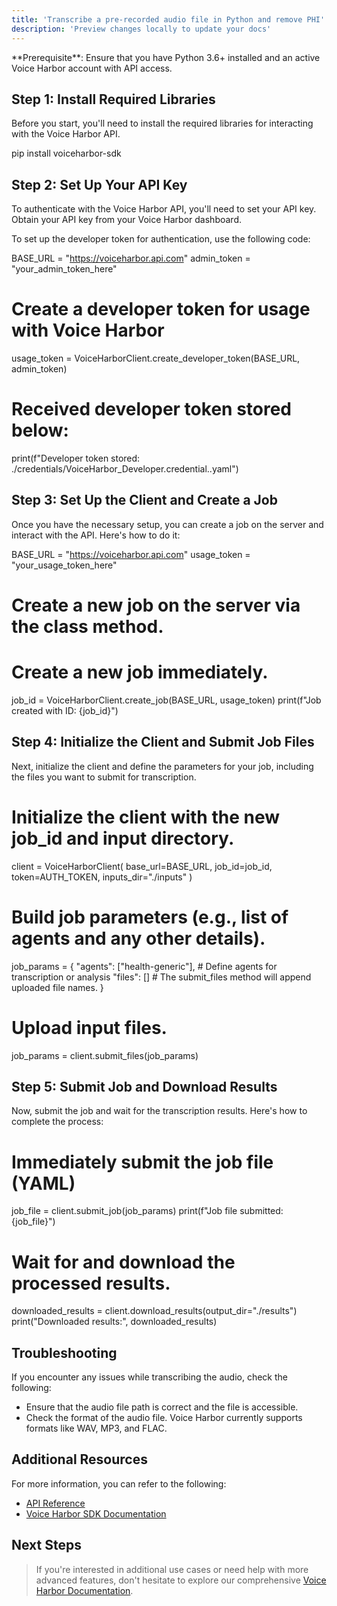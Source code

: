```yaml
---
title: 'Transcribe a pre-recorded audio file in Python and remove PHI'
description: 'Preview changes locally to update your docs'
---
```


<Info>
  **Prerequisite**: Ensure that you have Python 3.6+ installed and an active Voice Harbor account with API access.
</Info>

## Step 1: Install Required Libraries

Before you start, you'll need to install the required libraries for interacting with the Voice Harbor API.

<CodeGroup>

pip install voiceharbor-sdk

</CodeGroup>

## Step 2: Set Up Your API Key

To authenticate with the Voice Harbor API, you'll need to set your API key. Obtain your API key from your Voice Harbor dashboard.

To set up the developer token for authentication, use the following code:

<CodeGroup>

BASE_URL = "https://voiceharbor.api.com"
admin_token = "your_admin_token_here"

# Create a developer token for usage with Voice Harbor
usage_token = VoiceHarborClient.create_developer_token(BASE_URL, admin_token)

# Received developer token stored below:
print(f"Developer token stored: ./credentials/VoiceHarbor_Developer.credential.<date>.yaml")

</CodeGroup>

## Step 3: Set Up the Client and Create a Job

Once you have the necessary setup, you can create a job on the server and interact with the API. Here's how to do it:

<CodeGroup>

BASE_URL = "https://voiceharbor.api.com"
usage_token = "your_usage_token_here"

# Create a new job on the server via the class method.
# Create a new job immediately.
job_id = VoiceHarborClient.create_job(BASE_URL, usage_token)
print(f"Job created with ID: {job_id}")

</CodeGroup>

## Step 4: Initialize the Client and Submit Job Files

Next, initialize the client and define the parameters for your job, including the files you want to submit for transcription.

<CodeGroup>

# Initialize the client with the new job_id and input directory.
client = VoiceHarborClient(
    base_url=BASE_URL,
    job_id=job_id,
    token=AUTH_TOKEN,
    inputs_dir="./inputs"
)

# Build job parameters (e.g., list of agents and any other details).
job_params = {
    "agents": ["health-generic"],  # Define agents for transcription or analysis
    "files": []  # The submit_files method will append uploaded file names.
}

# Upload input files.
job_params = client.submit_files(job_params)

</CodeGroup>

## Step 5: Submit Job and Download Results

Now, submit the job and wait for the transcription results. Here's how to complete the process:

<CodeGroup>

# Immediately submit the job file (YAML)
job_file = client.submit_job(job_params)
print(f"Job file submitted: {job_file}")

# Wait for and download the processed results.
downloaded_results = client.download_results(output_dir="./results")
print("Downloaded results:", downloaded_results)

</CodeGroup>

## Troubleshooting

If you encounter any issues while transcribing the audio, check the following:

- Ensure that the audio file path is correct and the file is accessible.
- Check the format of the audio file. Voice Harbor currently supports formats like WAV, MP3, and FLAC.

## Additional Resources

For more information, you can refer to the following:

- [API Reference](https://docs.voiceharbor.com/api-reference/introduction)
- [Voice Harbor SDK Documentation](https://docs.voiceharbor.com/sdk/python)

## Next Steps

> If you're interested in additional use cases or need help with more advanced features, don't hesitate to explore our comprehensive [Voice Harbor Documentation](https://docs.voiceharbor.com/).
